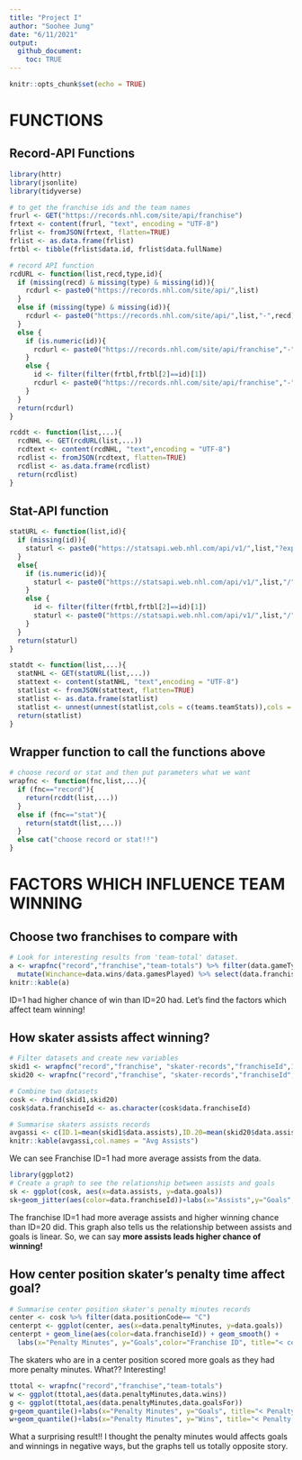 ```yaml
---
title: "Project I"
author: "Soohee Jung"
date: "6/11/2021"
output:
  github_document:
    toc: TRUE
---
```


```r
knitr::opts_chunk$set(echo = TRUE)
```

# FUNCTIONS  
## Record-API Functions  

```r
library(httr)
library(jsonlite)
library(tidyverse)

# to get the franchise ids and the team names
frurl <- GET("https://records.nhl.com/site/api/franchise")
frtext <- content(frurl, "text", encoding = "UTF-8")
frlist <- fromJSON(frtext, flatten=TRUE)
frlist <- as.data.frame(frlist)
frtbl <- tibble(frlist$data.id, frlist$data.fullName)

# record API function
rcdURL <- function(list,recd,type,id){
  if (missing(recd) & missing(type) & missing(id)){
    rcdurl <- paste0("https://records.nhl.com/site/api/",list)
  }
  else if (missing(type) & missing(id)){
    rcdurl <- paste0("https://records.nhl.com/site/api/",list,"-",recd)
  }
  else {
    if (is.numeric(id)){
      rcdurl <- paste0("https://records.nhl.com/site/api/franchise","-",recd,"?cayenneExp=", type, "=", id)
    }
    else {
      id <- filter(filter(frtbl,frtbl[2]==id)[1])
      rcdurl <- paste0("https://records.nhl.com/site/api/franchise","-",recd,"?cayenneExp=", type, "=", id)
    }
  }
  return(rcdurl)
}

rcddt <- function(list,...){
  rcdNHL <- GET(rcdURL(list,...))
  rcdtext <- content(rcdNHL, "text",encoding = "UTF-8")
  rcdlist <- fromJSON(rcdtext, flatten=TRUE)
  rcdlist <- as.data.frame(rcdlist)
  return(rcdlist)
}
```

## Stat-API function  
```r
statURL <- function(list,id){
  if (missing(id)){
    staturl <- paste0("https://statsapi.web.nhl.com/api/v1/",list,"?expand=team.stats")
  }
  else{
    if (is.numeric(id)){
      staturl <- paste0("https://statsapi.web.nhl.com/api/v1/",list,"/",id,"?expand=team.stats")
    }
    else {
      id <- filter(filter(frtbl,frtbl[2]==id)[1])
      staturl <- paste0("https://statsapi.web.nhl.com/api/v1/",list,"/",id,"?expand=team.stats")
    }
  }
  return(staturl)
}

statdt <- function(list,...){
  statNHL <- GET(statURL(list,...))
  stattext <- content(statNHL, "text",encoding = "UTF-8")
  statlist <- fromJSON(stattext, flatten=TRUE)
  statlist <- as.data.frame(statlist)
  statlist <- unnest(unnest(statlist,cols = c(teams.teamStats)),cols = c(splits))
  return(statlist)
}
```

## Wrapper function to call the functions above  
```r
# choose record or stat and then put parameters what we want
wrapfnc <- function(fnc,list,...){
  if (fnc=="record"){
    return(rcddt(list,...))
  }
  else if (fnc=="stat"){
    return(statdt(list,...))
  }
  else cat("choose record or stat!!")
}
```

# FACTORS WHICH INFLUENCE TEAM WINNING  
## Choose two franchises to compare with  
```r
# Look for interesting results from 'team-total' dataset. 
a <- wrapfnc("record","franchise","team-totals") %>% filter(data.gameTypeId==2 & data.gamesPlayed >2000) %>% 
  mutate(Winchance=data.wins/data.gamesPlayed) %>% select(data.franchiseId,data.gamesPlayed, data.wins, Winchance)
knitr::kable(a)
```
ID=1 had higher chance of win than ID=20 had. Let's find the factors which affect team winning!    

## How skater assists affect winning?  
```r
# Filter datasets and create new variables
skid1 <- wrapfnc("record","franchise", "skater-records","franchiseId",1)
skid20 <- wrapfnc("record","franchise", "skater-records","franchiseId",20)

# Combine two datasets
cosk <- rbind(skid1,skid20)
cosk$data.franchiseId <- as.character(cosk$data.franchiseId)

# Summarise skaters assists records
avgassi <- c(ID.1=mean(skid1$data.assists),ID.20=mean(skid20$data.assists))
knitr::kable(avgassi,col.names = "Avg Assists")
```
We can see Franchise ID=1 had more average assists from the data.  

```r
library(ggplot2)
# Create a graph to see the relationship between assists and goals
sk <- ggplot(cosk, aes(x=data.assists, y=data.goals))
sk+geom_jitter(aes(color=data.franchiseId))+labs(x="Assists",y="Goals",color="Franchise ID",title="< Assists and Goals >")
```

The franchise ID=1 had more average assists and higher winning chance than ID=20 did. This graph also tells us the relationship between assists and goals is linear. So, we can say **more assists leads higher chance of winning!**  

## How center position skater's penalty time affect goal?  
```r
# Summarise center position skater's penalty minutes records
center <- cosk %>% filter(data.positionCode== "C")
centerpt <- ggplot(center, aes(x=data.penaltyMinutes, y=data.goals))
centerpt + geom_line(aes(color=data.franchiseId)) + geom_smooth() +
  labs(x="Penalty Minutes", y="Goals",color="Franchise ID", title="< center skater Penalty minute and Goals >")
```
The skaters who are in a center position scored more goals as they had more penalty minutes. What?? Interesting!  

```r
ttotal <- wrapfnc("record","franchise","team-totals")
w <- ggplot(ttotal,aes(data.penaltyMinutes,data.wins))
g <- ggplot(ttotal,aes(data.penaltyMinutes,data.goalsFor))
g+geom_quantile()+labs(x="Penalty Minutes", y="Goals", title="< Penalty minutes and Goals >")
w+geom_quantile()+labs(x="Penalty Minutes", y="Wins", title="< Penalty minutes and Wins >")
```
  
What a surprising result!! I thought the penalty minutes would affects goals and winnings in negative ways, but the graphs tell us totally opposite story.  
